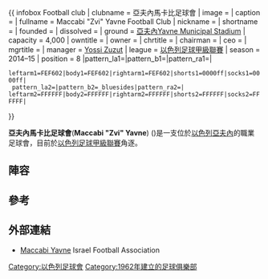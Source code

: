 {{ infobox Football club
| clubname      = 亞夫內馬卡比足球會
| image         =
| caption       =
| fullname      = Maccabi "Zvi" Yavne Football Club
| nickname      =
| shortname     =
| founded       = {{Start date and age|1962}}
| dissolved     =
| ground        = [[亞夫內|亞夫內]][[Yavne_Municipal_Stadium|Yavne Municipal Stadium]]
| capacity      = 4,000
| owntitle      =
| owner         =
| chrtitle      =
| chairman      =
| ceo           =
| mgrtitle      =
| manager       = [[Yossi_Zuzut|Yossi Zuzut]]
| league   = [[以色列足球甲級聯賽|以色列足球甲級聯賽]]
| season   = 2014–15
| position = 8
|pattern_la1=|pattern_b1=|pattern_ra1=|
 leftarm1=FEF602|body1=FEF602|rightarm1=FEF602|shorts1=0000ff|socks1=0000ff|
  pattern_la2=|pattern_b2=_bluesides|pattern_ra2=|
 leftarm2=FFFFFF|body2=FFFFFF|rightarm2=FFFFFF|shorts2=FFFFFF|socks2=FFFFFF|
}}

'''亞夫內馬卡比足球會'''('''Maccabi "Zvi" Yavne''') ({{lang-he|מכבי יבנה}})是一支位於[[以色列|以色列]][[亞夫內|亞夫內]]的職業足球會，目前於[[以色列足球甲級聯賽|以色列足球甲級聯賽]]角逐。

==陣容==
{{updated|2015年8月25日}}
{{Fs start|hidenote=yes}}
{{Fs player|no= 1|name=[[Nil_Abarbanel|Nil Abarbanel]]|nat=ISR|pos=GK}}
{{Fs player|no= 2|name=[[Omer_Mashalla|Omer Mashalla]]|nat=ISR|pos=DF}}
{{Fs player|no= 3|name=[[Nivaldo_Batista_Santana|Nivaldo]]|nat=BRA|pos=DF}}
{{Fs player|no= 4|name=[[Lior_Jean|Lior Jean]]|nat=ISR|pos=MF}}
{{Fs player|no= 5|name=[[Daniel_Gertz|Daniel Gertz]]|nat=ISR|pos=MF}}
{{Fs player|no= 6|name=[[Daniel_Ifergan|Daniel Ifergan]]|nat=ISR|pos=DF}}
{{Fs player|no= 7|name=[[Dudu_Afflalo|Dudu Afflalo]]|nat=ISR|pos=FW}}
{{Fs player|no= 9|name=[[Miroslav_Antonov|Miroslav Antonov]]|nat=BUL|pos=FW}}
{{Fs player|no=10|name=[[David_Revivo|David Revivo]]|nat=ISR|pos=MF}}
{{Fs player|no=11|name=[[Bar_Aharoni|Bar Aharoni]]|nat=ISR|pos=FW}}
{{Fs player|no=12|name=[[Yossi_Asayag|Yossi Asayag]]|nat=ISR|pos=FW}}
{{Fs player|no=14|name=[[Amit_Lugasi|Amit Lugasi]]|nat=ISR|pos=MF}}
{{Fs mid}}
{{Fs player|no=17|name=[[Moshe_Abuhatzira|Moshe Abuhatzira]]|nat=ISR|pos=FW}}
{{Fs player|no=18|name=[[Tomer_Ben_Haim|Tomer Ben Haim]]|nat=ISR|pos=MF}}
{{Fs player|no=20|name=[[Dejan_Babić|Dejan Babić]]|nat=SRB|pos=MF}}
{{Fs player|no=21|name=[[Tahel_Elbaz|Tahel Elbaz]]|nat=ISR|pos=MF}}
{{Fs player|no=22|name=[[Gal_Tuvali|Gal Tuvali]]|nat=ISR|pos=GK}}
{{Fs player|no=23|name=[[Eli_Ben_Simon|Eli Ben Simon]]|nat=ISR|pos=DF}}
{{Fs player|no=25|name=[[Nadav_Muniss|Nadav Muniss]]|nat=ISR|pos=DF}}
{{Fs player|no=26|name=[[Yaniv_Ofir|Yaniv Ofir]]|nat=ISR|pos=MF}}
{{Fs player|no=55|name=[[Maor_Peretz|Maor Peretz]]|nat=ISR|pos=FW}}
{{Fs player|no= 77|name=[[Rafi_Amos|Rafi Amos]]|nat=ISR|pos=FW}}
{{Fs player|no=  |name=[[Ran_Kojok|Ran Kojok]]|nat=ISR|pos=DF}}
{{Fs player|no=  |name=[[Yossi_Torgeman|Yossi Torgeman]]|nat=ISR|pos=MF}}
{{Fs end}}

==參考==
{{Reflist}}

==外部連結==
*[https://web.archive.org/web/20150820084904/http://football.org.il/Clubs/Pages/TeamDetails.aspx?TEAM_ID=1002 Maccabi Yavne] Israel Football Association {{he icon}}


[[Category:以色列足球會|Category:以色列足球會]]
[[Category:1962年建立的足球俱樂部|Category:1962年建立的足球俱樂部]]